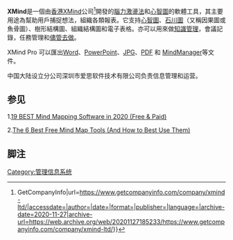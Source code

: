 {{NoteTA|G1=IT|G2=FL}}
{{Infobox software
| name = XMind
| screenshot =
| developer = XMind有限責任公司
| latest_release_version = XMind 8 (v3.7.9)<br/>XMind 2020
| latest_preview_version =
| latest_preview_date =
| operating_system = [[跨平臺|跨平臺]]
| platform = [[Java平臺|Java]]
| genre = [[項目管理|項目管理]]、[[知識管理|知識管理]]
|license='''XMind''':[[GNU宽通用公共许可证|LGPL v3]]及[[Eclipse公共许可证|EPL]]<ref>{{cite web|title=License - XMind: Profession & Powerful Mind Mapping Software|url=http://www.xmind.net/license/|accessdate=3 July 2013|archive-url=https://web.archive.org/web/20140306075522/http://www.xmind.net/license/|archive-date=2014-03-06|dead-url=yes}}</ref><br>'''XMind Pro''': [[專有軟體|專有軟體]]
| website = {{url|http://www.xmind.net/}}
}}
'''XMind'''是一個由[[香港|香港]]XMind公司<ref>{{Cite web|title=XMind Ltd. Profile {{!}} GetCompanyInfo|url=https://www.getcompanyinfo.com/company/xmind-ltd/|accessdate=|author=|date=|format=|publisher=|language=|archive-date=2020-11-27|archive-url=https://web.archive.org/web/20201127185233/https://www.getcompanyinfo.com/company/xmind-ltd/}}</ref>開發的[[腦力激盪法|腦力激盪法]]和[[心智圖|心智圖]]的軟體工具，其主要用途為幫助用戶捕捉想法，組織各類報表。它支持[[心智圖|心智圖]]、[[石川圖|石川圖]]（又稱因果圖或魚骨圖）、樹形結構圖、組織結構圖和電子表格。亦可以用來做[[知識管理|知識管理]]，會議記錄，任務管理和[[儘管去做|儘管去做]]。

XMind Pro 可以匯出[[Microsoft_Word|Word]]、[[Microsoft_PowerPoint|PowerPoint]]、[[JPG|JPG]]、[[PDF|PDF]] 和 [[MindManager|MindManager]]等文件。

中国大陆设立分公司深圳市爱思软件技术有限公司负责信息管理和运营。

== 参见 ==
1.[https://www.guru99.com/mind-mapping-software.html 19 BEST Mind Mapping Software in 2020 (Free & Paid)] {{Wayback|url=https://www.guru99.com/mind-mapping-software.html |date=20210511012026 }}

2.[https://www.makeuseof.com/tag/8-free-mind-map-tools-best-use/ The 6 Best Free Mind Map Tools (And How to Best Use Them)] {{Wayback|url=https://www.makeuseof.com/tag/8-free-mind-map-tools-best-use/ |date=20151128002308 }}

== 脚注 ==
{{reflist}}

{{Computer-software-stub}}

[[Category:管理信息系统|Category:管理信息系统]]
